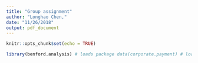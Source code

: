 ```yaml
---
title: "Group assignment"
author: "Longhao Chen,"
date: "11/26/2018"
output: pdf_document
---
```


```r
knitr::opts_chunk$set(echo = TRUE)
```

```r
library(benford.analysis) # loads package data(corporate.payment) # loads data

```

